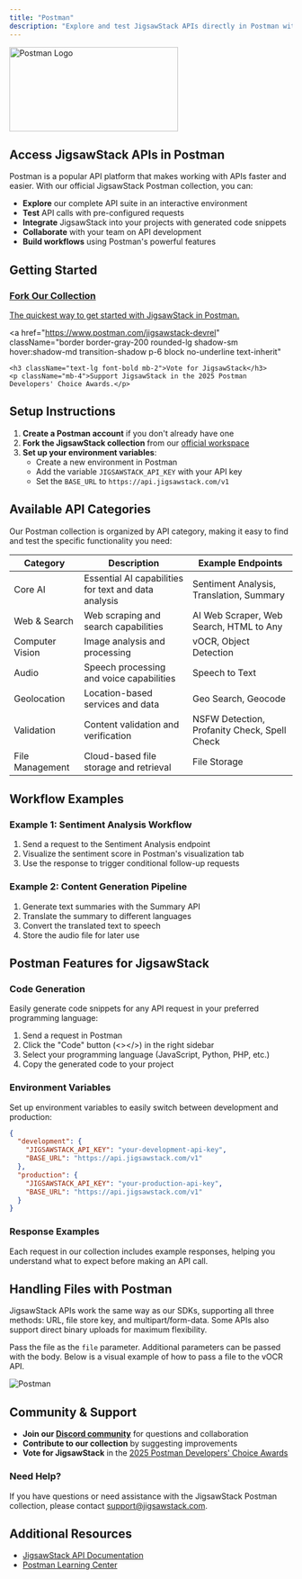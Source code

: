 ```yaml
---
title: "Postman"
description: "Explore and test JigsawStack APIs directly in Postman with our official collection"
---
```


<img 
  className="mx-auto" 
  src="/images/postman.png" 
  alt="Postman Logo" 
  height="150" 
  width="300"
/>

## Access JigsawStack APIs in Postman

Postman is a popular API platform that makes working with APIs faster and easier. With our official JigsawStack Postman collection, you can:

- **Explore** our complete API suite in an interactive environment
- **Test** API calls with pre-configured requests
- **Integrate** JigsawStack into your projects with generated code snippets
- **Collaborate** with your team on API development
- **Build workflows** using Postman's powerful features

## Getting Started

<div className="grid grid-cols-1 md:grid-cols-2 gap-6 mb-8">
  <a 
    href="https://www.postman.com/jigsawstack-devrel/jigsawstack/overview" 
    className="border border-gray-200 rounded-lg shadow-sm hover:shadow-md transition-shadow p-6 block no-underline text-inherit"
  >
    <h3 className="text-lg font-bold mb-2">Fork Our Collection</h3>
    <p className="mb-4">The quickest way to get started with JigsawStack in Postman.</p>
  </a>
  
  <a 
    href="https://www.postman.com/jigsawstack-devrel" 
    className="border border-gray-200 rounded-lg shadow-sm hover:shadow-md transition-shadow p-6 block no-underline text-inherit"
  >
    <h3 className="text-lg font-bold mb-2">Vote for JigsawStack</h3>
    <p className="mb-4">Support JigsawStack in the 2025 Postman Developers' Choice Awards.</p>
  </a>
</div>

## Setup Instructions

1. **Create a Postman account** if you don't already have one
2. **Fork the JigsawStack collection** from our [official workspace](https://www.postman.com/jigsawstack/workspace/jigsawstack/)
3. **Set up your environment variables**:
   - Create a new environment in Postman
   - Add the variable `JIGSAWSTACK_API_KEY` with your API key
   - Set the `BASE_URL` to `https://api.jigsawstack.com/v1`

## Available API Categories

Our Postman collection is organized by API category, making it easy to find and test the specific functionality you need:

<div className="overflow-hidden rounded-lg border border-gray-200 shadow-sm my-8">
  <table className="min-w-full divide-y divide-gray-200">
    <thead className="bg-gray-50 dark:bg-gray-800">
      <tr>
        <th className="px-6 py-3 text-left text-xs font-medium text-gray-500 dark:text-gray-300 uppercase tracking-wider">Category</th>
        <th className="px-6 py-3 text-left text-xs font-medium text-gray-500 dark:text-gray-300 uppercase tracking-wider">Description</th>
        <th className="px-6 py-3 text-left text-xs font-medium text-gray-500 dark:text-gray-300 uppercase tracking-wider">Example Endpoints</th>
      </tr>
    </thead>
    <tbody className="bg-white dark:bg-gray-700 divide-y divide-gray-200 dark:divide-gray-600">
      <tr>
        <td className="px-6 py-4 whitespace-nowrap font-medium">Core AI</td>
        <td className="px-6 py-4">Essential AI capabilities for text and data analysis</td>
        <td className="px-6 py-4">Sentiment Analysis, Translation, Summary</td>
      </tr>
      <tr>
        <td className="px-6 py-4 whitespace-nowrap font-medium">Web & Search</td>
        <td className="px-6 py-4">Web scraping and search capabilities</td>
        <td className="px-6 py-4">AI Web Scraper, Web Search, HTML to Any</td>
      </tr>
      <tr>
        <td className="px-6 py-4 whitespace-nowrap font-medium">Computer Vision</td>
        <td className="px-6 py-4">Image analysis and processing</td>
        <td className="px-6 py-4">vOCR, Object Detection</td>
      </tr>
      <tr>
        <td className="px-6 py-4 whitespace-nowrap font-medium">Audio</td>
        <td className="px-6 py-4">Speech processing and voice capabilities</td>
        <td className="px-6 py-4">Speech to Text</td>
      </tr>
      <tr>
        <td className="px-6 py-4 whitespace-nowrap font-medium">Geolocation</td>
        <td className="px-6 py-4">Location-based services and data</td>
        <td className="px-6 py-4">Geo Search, Geocode</td>
      </tr>
      <tr>
        <td className="px-6 py-4 whitespace-nowrap font-medium">Validation</td>
        <td className="px-6 py-4">Content validation and verification</td>
        <td className="px-6 py-4">NSFW Detection, Profanity Check, Spell Check</td>
      </tr>
      <tr>
        <td className="px-6 py-4 whitespace-nowrap font-medium">File Management</td>
        <td className="px-6 py-4">Cloud-based file storage and retrieval</td>
        <td className="px-6 py-4">File Storage</td>
      </tr>
    </tbody>
  </table>
</div>

## Workflow Examples

### Example 1: Sentiment Analysis Workflow

1. Send a request to the Sentiment Analysis endpoint
2. Visualize the sentiment score in Postman's visualization tab
3. Use the response to trigger conditional follow-up requests

### Example 2: Content Generation Pipeline

1. Generate text summaries with the Summary API
2. Translate the summary to different languages
3. Convert the translated text to speech
4. Store the audio file for later use

## Postman Features for JigsawStack

### Code Generation

Easily generate code snippets for any API request in your preferred programming language:

1. Send a request in Postman
2. Click the "Code" button (<></>) in the right sidebar
3. Select your programming language (JavaScript, Python, PHP, etc.)
4. Copy the generated code to your project

### Environment Variables

Set up environment variables to easily switch between development and production:

```json
{
  "development": {
    "JIGSAWSTACK_API_KEY": "your-development-api-key",
    "BASE_URL": "https://api.jigsawstack.com/v1"
  },
  "production": {
    "JIGSAWSTACK_API_KEY": "your-production-api-key",
    "BASE_URL": "https://api.jigsawstack.com/v1"
  }
}
```

### Response Examples

Each request in our collection includes example responses, helping you understand what to expect before making an API call.

## Handling Files with Postman 
JigsawStack APIs work the same way as our SDKs, supporting all three methods: URL, file store key, and multipart/form-data. Some APIs also support direct binary uploads for maximum flexibility.

Pass the file as the `file` parameter. Additional parameters can be passed with the body. Below is a visual example of how to pass a file to the vOCR API.

<img src="/images/postman-example.jpg" alt="Postman" />

## Community & Support

- **Join our [Discord community](https://jigsawstack.com/discord)** for questions and collaboration
- **Contribute to our collection** by suggesting improvements
- **Vote for JigsawStack** in the [2025 Postman Developers' Choice Awards](https://www.postman.com/jigsawstack)

<div className="border border-gray-200 rounded-lg shadow-sm p-6 my-8">
  <h3 className="text-lg font-bold mb-2">Need Help?</h3>
  <p>If you have questions or need assistance with the JigsawStack Postman collection, please contact <a href="mailto:support@jigsawstack.com" className="text-blue-600 hover:text-blue-800 transition-colors">support@jigsawstack.com</a>.</p>
</div>

## Additional Resources

- [JigsawStack API Documentation](/docs/api-reference/authentication)
- [Postman Learning Center](https://learning.postman.com/)
